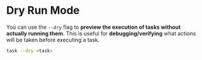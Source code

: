 # Dry Run Mode

You can use the `--dry` flag to **preview the execution of tasks without actually running them**. This is useful for **debugging/verifying** what actions will be taken before executing a task.

```bash
task --dry <task>
```